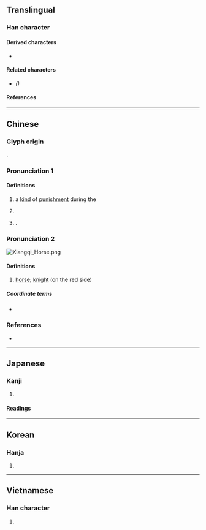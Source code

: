 {{character info}}
==Translingual==

===Han character===
{{Han char|rn=9|rad=人|as=10|sn=12|four=21227|canj=OSQF|ids=⿰亻馬}}

====Derived characters====
* {{l|mul|[[𧝥]]}}

====Related characters====
* {{l|mul|[[㐷]]}} ''({{w|Simplified Chinese}})''

====References====
{{Han ref|kx=0113.010|dkj=00947|dj=0240.110|hdz=10200.020|uh=508C}}

----

==Chinese==
{{zh-forms|s=㐷}}

===Glyph origin===
{{Han etym}}
{{Han compound|亻|馬|ls=psc|c1=s|c2=p|t1=person}}.

===Pronunciation 1===
{{zh-pron
|m=mà
|ma=Zh-mà.ogg
|c=maa6
|mc=y
|oc=y
|cat=n
}}

====Definitions====
{{zh-hanzi}}

# {{lb|zh|historical}} a [[kind]] of [[punishment]] during the {{w|Han Dynasty}}
# {{zh-alt-form|罵|to [[scold]]}} <!-- Refer 《通用規范漢字》 2013 -->
# {{surname|zh}}.

===Pronunciation 2===
[[File:Xiangqi Horse.png|right|thumb]]
{{zh-wp|zh:傌 (中國象棋)}}
{{zh-pron
|m=mǎ
|c=maa5
|h=
|md=
|mn=
|w=
|cat=n
}}

====Definitions====
{{zh-hanzi}}

# {{lb|zh|Chinese chess}} [[horse]]; [[knight]] (on the red side)

=====Coordinate terms=====
* {{list:Chinese chess pieces/zh}}

{{zh-cat|Chess}}

===References===
* {{R:twedu|B00133}}

----

==Japanese==

===Kanji===
{{ja-kanji|grade=|rs=人10}}

# {{rfdef|ja|sort=人10}}

====Readings====
{{ja-readings
|goon=め<め
|kanon=ば<ば
|kun=ののし-る<ののし-る
}}

----

==Korean==

===Hanja===
{{ko-hanja|마}}

# {{rfdef|ko|sort=人10}}

----

==Vietnamese==

===Han character===
{{vi-readings|reading=[[má]], [[mã]]|rs=人10}}

# {{rfdef|vi|sort=人10}}
